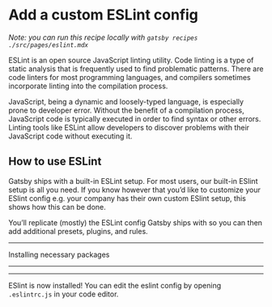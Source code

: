 # Add a custom ESLint config

_Note: you can run this recipe locally with `gatsby recipes ./src/pages/eslint.mdx`_

ESLint is an open source JavaScript linting utility. Code linting is a type of
static analysis that is frequently used to find problematic patterns. There are
code linters for most programming languages, and compilers sometimes
incorporate linting into the compilation process.

JavaScript, being a dynamic and loosely-typed language, is especially prone to
developer error. Without the benefit of a compilation process, JavaScript code
is typically executed in order to find syntax or other errors. Linting tools
like ESLint allow developers to discover problems with their JavaScript code
without executing it.

## How to use ESLint

Gatsby ships with a built-in ESLint setup. For most users,
our built-in ESlint setup is all you need. If you know however that you’d like
to customize your ESlint config e.g. your company has their own custom ESlint
setup, this shows how this can be done.

You’ll replicate (mostly) the ESLint config Gatsby ships with so you can then
add additional presets, plugins, and rules.

---

Installing necessary packages

<NPMPackage name="eslint-config-react-app" dev={true} />

---

<File
  path=".eslintrc.js"
  content="module.exports = {
  globals: {
    __PATH_PREFIX__: true,
  },
  extends: `react-app`,
}
"
/>

---

ESlint is now installed! You can edit the eslint config by opening
`.eslintrc.js` in your code editor.
